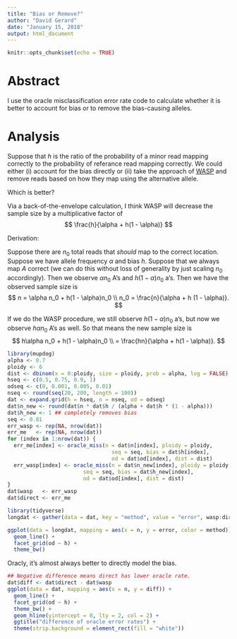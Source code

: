 ```yaml
---
title: "Bias or Remove?"
author: "David Gerard"
date: "January 15, 2018"
output: html_document
---
```


```r
knitr::opts_chunk$set(echo = TRUE)
```

# Abstract

I use the oracle misclassification error rate code to calculate whether it is better to account for bias or to remove the bias-causing alleles.

# Analysis

Suppose that $h$ is the ratio of the probability of a minor read mapping correctly to the probability of referance read mapping correctly. We could either (i) account for the bias directly or (ii) take the approach of [WASP](http://dx.doi.org/10.1038/nmeth.3582) and remove reads based on how they map using the alternative allele.

Which is better?

Via a back-of-the-envelope calculation, I think WASP will decrease the sample size by a multiplicative factor of 
$$
\frac{h}{\alpha + h(1 - \alpha)}
$$

Derivation:

Suppose there are $n_0$ total reads that *should* map to the correct location. Suppose we have allele frequency $\alpha$ and bias $h$. Suppose that we always map $A$ correct (we can do this without loss of generality by just scaling $n_0$ accordingly). Then we observe $\alpha n_0$ A's and $h(1 - \alpha)n_0$ a's. Then we have the observed sample size is 
$$
n = \alpha n_0 + h(1 - \alpha)n_0 \\
n_0 = \frac{n}{\alpha + h (1 - \alpha)}.
$$

If we do the WASP procedure, we still observe $h(1 - \alpha)n_0$ a's, but now we observe $h\alpha n_0$ A's as well. So that means the new sample size is
$$
h\alpha n_0 + h(1 - \alpha)n_0 \\
= \frac{hn}{\alpha + h(1 - \alpha)}.
$$

```r
library(mupdog)
alpha <- 0.7
ploidy <- 6
dist <- dbinom(x = 0:ploidy, size = ploidy, prob = alpha, log = FALSE)
hseq <- c(0.5, 0.75, 0.9, 1)
odseq <- c(0, 0.001, 0.005, 0.01)
nseq <- round(seq(20, 200, length = 100))
dat <- expand.grid(h = hseq, n = nseq, od = odseq)
dat$n_new <- round(dat$n * dat$h / (alpha + dat$h * (1 - alpha)))
dat$h_new <- 1 ## completely removes bias
seq <- 0.01
err_wasp <- rep(NA, nrow(dat))
err_me   <- rep(NA, nrow(dat))
for (index in 1:nrow(dat)) {
  err_me[index] <- oracle_miss(n = dat$n[index], ploidy = ploidy, 
                                 seq = seq, bias = dat$h[index], 
                                 od = dat$od[index], dist = dist)
  err_wasp[index] <- oracle_miss(n = dat$n_new[index], ploidy = ploidy, 
                        seq = seq, bias = dat$h_new[index], 
                        od = dat$od[index], dist = dist)
}
dat$wasp   <- err_wasp
dat$direct <- err_me
```

```r
library(tidyverse)
longdat <- gather(data = dat, key = "method", value = "error", wasp:direct)

ggplot(data = longdat, mapping = aes(x = n, y = error, color = method)) +
  geom_line() +
  facet_grid(od ~ h) +
  theme_bw()

```

Oracly, it's almost always better to directly model the bias.
```r
## Negative difference means direct has lower oracle rate.
dat$diff <- dat$direct - dat$wasp
ggplot(data = dat, mapping = aes(x = n, y = diff)) +
  geom_line() +
  facet_grid(od ~ h) +
  theme_bw() +
  geom_hline(yintercept = 0, lty = 2, col = 2) +
  ggtitle("difference of oracle error rates") +
  theme(strip.background = element_rect(fill = "white"))
```




